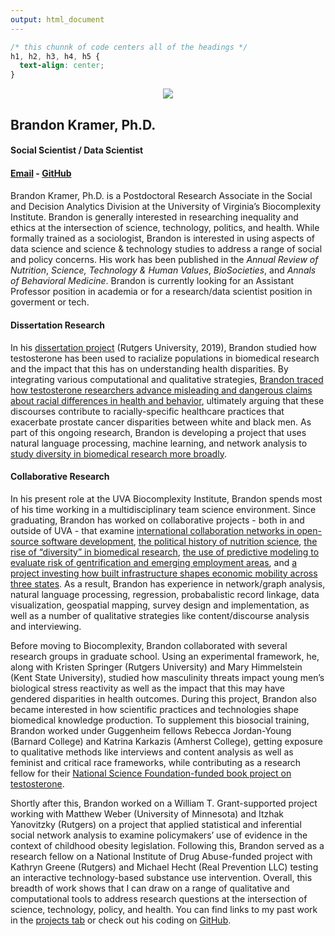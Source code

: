 ```yaml
---
output: html_document
---
```


```css
/* this chunnk of code centers all of the headings */
h1, h2, h3, h4, h5 {
  text-align: center;
}
```

<center>
![](/./home_files/blk-cropped.png)
</center>

## Brandon Kramer, Ph.D.

#### Social Scientist / Data Scientist

#### [Email](brandonleekramer@gmail.com) - [GitHub](https://github.com/brandonleekramer)

#### 

Brandon Kramer, Ph.D. is a Postdoctoral Research Associate in the Social and Decision Analytics Division at the University of Virginia's Biocomplexity Institute. Brandon is generally interested in researching inequality and ethics at the intersection of science, technology, politics, and health. While formally trained as a sociologist, Brandon is interested in using aspects of data science and science & technology studies to address a range of social and policy concerns. His work has been published in the *Annual Review of Nutrition*, *Science, Technology & Human Values*, *BioSocieties*, and *Annals of Behavioral Medicine*. Brandon is currently looking for an Assistant Professor position in academia or for a research/data scientist position in goverment or tech. 

#### Dissertation Research 

In his [dissertation project](/projects/dissertation) (Rutgers University, 2019), Brandon studied how testosterone has been used to racialize populations in biomedical research and the impact that this has on understanding health disparities. By integrating various computational and qualitative strategies, [Brandon traced how testosterone researchers advance misleading and dangerous claims about racial differences in health and behavior](https://link.springer.com/article/10.1057/s41292-020-00200-w), ultimately arguing that these discourses contribute to racially-specific healthcare practices that exacerbate prostate cancer disparities between white and black men. As part of this ongoing research, Brandon is developing a project that uses natural language processing, machine learning, and network analysis to [study diversity in biomedical research more broadly](https://growthofdiversity.netlify.app/).

#### Collaborative Research 

In his present role at the UVA Biocomplexity Institute, Brandon spends most of his time working in a multidisciplinary team science environment. Since graduating, Brandon has worked on collaborative projects - both in and outside of UVA - that examine [international collaboration networks in open-source software development](/projects/oss/), [the political history of nutrition science](/projects/impacts-and-echoes/), [the rise of "diversity" in biomedical research](/projects/diversity/), [the use of predictive modeling to evaluate risk of gentrification and emerging employment areas](/projects/gentrification/), and [a project investing how built infrastructure shapes economic mobility across three states](https://dspgtools.shinyapps.io/EM-Data-Infrastructure/). As a result, Brandon has experience in network/graph analysis, natural language processing, regression, probabalistic record linkage, data visualization, geospatial mapping, survey design and implementation, as well as a number of qualitative strategies like content/discourse analysis and interviewing. 

Before moving to Biocomplexity, Brandon collaborated with several research groups in graduate school. Using an experimental framework, he, along with Kristen Springer (Rutgers University) and Mary Himmelstein (Kent State University), studied how masculinity threats impact young men's biological stress reactivity as well as the impact that this may have gendered disparities in health outcomes. During this project, Brandon also became interested in how scientific practices and technologies shape biomedical knowledge production. To supplement this biosocial training, Brandon worked under Guggenheim fellows Rebecca Jordan-Young (Barnard College) and Katrina Karkazis (Amherst College), getting exposure to qualitative methods like interviews and content analysis as well as feminist and critical race frameworks, while contributing as a research fellow for their [National Science Foundation-funded book project on testosterone](https://www.amazon.com/Testosterone-Unauthorized-Biography-Rebecca-Jordan-Young/dp/067472532). 

Shortly after this, Brandon worked on a William T. Grant-supported project working with Matthew Weber (University of Minnesota) and Itzhak Yanovitzky (Rutgers) on a project that applied statistical and inferential social network analysis to examine policymakers’ use of evidence in the context of childhood obesity legislation. Following this, Brandon served as a research fellow on a National Institute of Drug Abuse-funded project with Kathryn Greene (Rutgers) and Michael Hecht (Real Prevention LLC) testing an interactive technology-based substance use intervention. Overall, this breadth of work shows that I can draw on a range of qualitative and computational tools to address research questions at the intersection of science, technology, policy, and health. You can find links to my past work in the [projects tab](/projects) or check out his coding on [GitHub](https://github.com/brandonleekramer).





